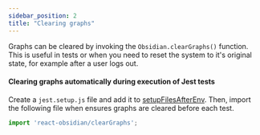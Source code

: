 ```yaml
---
sidebar_position: 2
title: "Clearing graphs"
---
```


Graphs can be cleared by invoking the `Obsidian.clearGraphs()` function. This is useful in tests or when you need to reset the system to it's original state, for example after a user logs out.

#### Clearing graphs automatically during execution of Jest tests
Create a `jest.setup.js` file and add it to [setupFilesAfterEnv](https://jestjs.io/docs/configuration#setupfilesafterenv-array). Then, import the following file when ensures graphs are cleared before each test.

```js
import 'react-obsidian/clearGraphs';
```